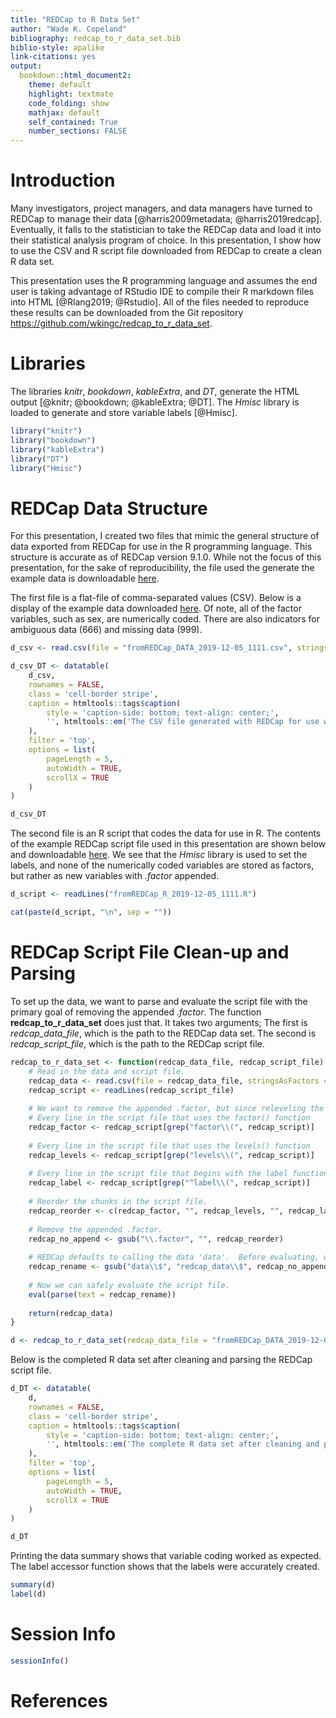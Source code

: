 ```yaml
---
title: "REDCap to R Data Set"
author: "Wade K. Copeland"
bibliography: redcap_to_r_data_set.bib
biblio-style: apalike
link-citations: yes
output:  
  bookdown::html_document2:
    theme: default
    highlight: textmate
    code_folding: show
    mathjax: default
    self_contained: True
    number_sections: FALSE
---
```


# Introduction

Many investigators, project managers, and data managers have turned to REDCap to manage their data [@harris2009metadata; @harris2019redcap].  Eventually, it falls to the statistician to take the REDCap data and load it into their statistical analysis program of choice.  In this presentation, I show how to use the CSV and R script file downloaded from REDCap to create a clean R data set.

This presentation uses the R programming language and assumes the end user is taking advantage of RStudio IDE to compile their R markdown files into HTML [@Rlang2019; @Rstudio].  All of the files needed to reproduce these results can be downloaded from the Git repository <a href="https://github.com/wkingc/redcap_to_r_data_set" target="_blank">https://github.com/wkingc/redcap_to_r_data_set</a>.

# Libraries

The libraries <i>knitr</i>, <i>bookdown</i>, <i>kableExtra</i>, and <i>DT</i>, generate the HTML output [@knitr; @bookdown; @kableExtra; @DT].  The <i>Hmisc</i> library is loaded to generate and store variable labels [@Hmisc].

```r
library("knitr")
library("bookdown")
library("kableExtra")
library("DT")
library("Hmisc")
```

# REDCap Data Structure

For this presentation, I created two files that mimic the general structure of data exported from REDCap for use in the R programming language.  This structure is accurate as of REDCap version 9.1.0.  While not the focus of this presentation, for the sake of reproducibility, the file used the generate the example data is downloadable <a href="./redcap_to_r_data_set.R" target="_blank">here</a>.

The first file is a flat-file of comma-separated values (CSV).  Below is a display of the example data downloaded <a href="./fromREDCap_DATA_2019-12-05_1111.csv" target="_blank">here</a>.  Of note, all of the factor variables, such as sex, are numerically coded.  There are also indicators for ambiguous data (666) and missing data (999).

```r
d_csv <- read.csv(file = "fromREDCap_DATA_2019-12-05_1111.csv", stringsAsFactors = FALSE)

d_csv_DT <- datatable(
    d_csv,
    rownames = FALSE,
    class = 'cell-border stripe',
    caption = htmltools::tags$caption(
        style = 'caption-side: bottom; text-align: center;',
        '', htmltools::em('The CSV file generated with REDCap for use with the R programming language.  Of note, all of the factor variables are numerically coded.')
    ),
    filter = 'top',
    options = list(
        pageLength = 5,
        autoWidth = TRUE,
        scrollX = TRUE
    )
)

d_csv_DT
```

The second file is an R script that codes the data for use in R.  The contents of the example REDCap script file used in this presentation are shown below and downloadable <a href="./fromREDCap_R_2019-12-05_1111.R" target="_blank">here</a>.  We see that the <i>Hmisc</i> library is used to set the labels, and none of the numerically coded variables are stored as factors, but rather as new variables with <i>.factor</i> appended.

```r
d_script <- readLines("fromREDCap_R_2019-12-05_1111.R")

cat(paste(d_script, "\n", sep = ""))
```

# REDCap Script File Clean-up and Parsing

To set up the data, we want to parse and evaluate the script file with the primary goal of removing the appended <i>.factor</i>.  The function <b>redcap_to_r_data_set</b> does just that.  It takes two arguments; The first is <i>redcap_data_file</i>, which is the path to the REDCap data set.  The second is <i>redcap_script_file</i>, which is the path to the REDCap script file.

```r
redcap_to_r_data_set <- function(redcap_data_file, redcap_script_file) {
    # Read in the data and script file.
    redcap_data <- read.csv(file = redcap_data_file, stringsAsFactors = FALSE)
    redcap_script <- readLines(redcap_script_file)
    
    # We want to remove the appended .factor, but since releveling the numerically coded data erases the labels, we need to reorder the file so that the labels are last.
    # Every line in the script file that uses the factor() function
    redcap_factor <- redcap_script[grep("factor\\(", redcap_script)]
    
    # Every line in the script file that uses the levels() function
    redcap_levels <- redcap_script[grep("levels\\(", redcap_script)]
    
    # Every line in the script file that begins with the label function
    redcap_label <- redcap_script[grep("^label\\(", redcap_script)]
    
    # Reorder the chunks in the script file.
    redcap_reorder <- c(redcap_factor, "", redcap_levels, "", redcap_label)
    
    # Remove the appended .factor.
    redcap_no_append <- gsub("\\.factor", "", redcap_reorder)
    
    # REDCap defaults to calling the data 'data'.  Before evaluating, we need to change this to what the data is named here.
    redcap_rename <- gsub("data\\$", "redcap_data\\$", redcap_no_append)
    
    # Now we can safely evaluate the script file.
    eval(parse(text = redcap_rename))
    
    return(redcap_data)
}

d <- redcap_to_r_data_set(redcap_data_file = "fromREDCap_DATA_2019-12-05_1111.csv", redcap_script_file = "fromREDCap_R_2019-12-05_1111.R")
```

Below is the completed R data set after cleaning and parsing the REDCap script file.

```r
d_DT <- datatable(
    d,
    rownames = FALSE,
    class = 'cell-border stripe',
    caption = htmltools::tags$caption(
        style = 'caption-side: bottom; text-align: center;',
        '', htmltools::em('The complete R data set after cleaning and parsing the REDCap script file.')
    ),
    filter = 'top',
    options = list(
        pageLength = 5,
        autoWidth = TRUE,
        scrollX = TRUE
    )
)

d_DT
```

Printing the data summary shows that variable coding worked as expected.  The label accessor function shows that the labels were accurately created.

```r
summary(d)
label(d)
```

# Session Info

```r
sessionInfo()
```

# References

